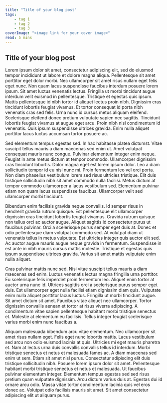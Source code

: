 ```yaml
---
title: "Title of your blog post"
tags:
    - tag 1
    - tag 2
    - tag 3
coverImage: "<image link for your cover image>"
read: 5 mins
---
```


## Title of your blog post

Lorem ipsum dolor sit amet, consectetur adipiscing elit, sed do eiusmod tempor incididunt ut labore et dolore magna aliqua. Pellentesque sit amet porttitor eget dolor morbi. Nec ullamcorper sit amet risus nullam eget felis eget nunc. Non quam lacus suspendisse faucibus interdum posuere lorem ipsum. Sit amet luctus venenatis lectus. Fringilla ut morbi tincidunt augue interdum velit euismod in pellentesque. Tristique et egestas quis ipsum. Mattis pellentesque id nibh tortor id aliquet lectus proin nibh. Dignissim cras tincidunt lobortis feugiat vivamus. Et tortor consequat id porta nibh venenatis cras sed felis. Urna nunc id cursus metus aliquam eleifend. Scelerisque eleifend donec pretium vulputate sapien nec sagittis. Tincidunt lobortis feugiat vivamus at augue eget arcu. Proin nibh nisl condimentum id venenatis. Quis ipsum suspendisse ultrices gravida. Enim nulla aliquet porttitor lacus luctus accumsan tortor posuere ac.

Sed elementum tempus egestas sed. In hac habitasse platea dictumst. Vitae suscipit tellus mauris a diam maecenas sed enim ut. Amet volutpat consequat mauris nunc congue. Pulvinar elementum integer enim neque. Feugiat in ante metus dictum at tempor commodo. Ullamcorper dignissim cras tincidunt lobortis. Dolor magna eget est lorem ipsum dolor. Leo a diam sollicitudin tempor id eu nisl nunc mi. Proin fermentum leo vel orci porta. Non diam phasellus vestibulum lorem sed risus ultricies tristique. Elit duis tristique sollicitudin nibh sit amet commodo nulla facilisi. Metus dictum at tempor commodo ullamcorper a lacus vestibulum sed. Elementum pulvinar etiam non quam lacus suspendisse faucibus. Ullamcorper velit sed ullamcorper morbi tincidunt.

Bibendum enim facilisis gravida neque convallis. Id semper risus in hendrerit gravida rutrum quisque. Est pellentesque elit ullamcorper dignissim cras tincidunt lobortis feugiat vivamus. Gravida rutrum quisque non tellus orci ac auctor augue. Aliquet sagittis id consectetur purus ut faucibus pulvinar. Orci a scelerisque purus semper eget duis at. Donec et odio pellentesque diam volutpat commodo sed. At volutpat diam ut venenatis tellus in metus vulputate. Est ultricies integer quis auctor elit sed. Ac auctor augue mauris augue neque gravida in fermentum. Suspendisse in est ante in nibh mauris cursus mattis molestie. Tristique et egestas quis ipsum suspendisse ultrices gravida. Varius sit amet mattis vulputate enim nulla aliquet.

Cras pulvinar mattis nunc sed. Nisi vitae suscipit tellus mauris a diam maecenas sed enim. Luctus venenatis lectus magna fringilla urna porttitor. Eu scelerisque felis imperdiet proin fermentum leo. Aliquet enim tortor at auctor urna nunc id. Ultrices sagittis orci a scelerisque purus semper eget duis. Est ullamcorper eget nulla facilisi etiam dignissim diam quis. Vulputate enim nulla aliquet porttitor lacus luctus. Fringilla ut morbi tincidunt augue. Sit amet dictum sit amet. Faucibus vitae aliquet nec ullamcorper. Tortor dignissim convallis aenean et tortor at risus viverra adipiscing. A condimentum vitae sapien pellentesque habitant morbi tristique senectus et. Molestie at elementum eu facilisis. Tellus integer feugiat scelerisque varius morbi enim nunc faucibus a.

Aliquam malesuada bibendum arcu vitae elementum. Nec ullamcorper sit amet risus nullam eget. Felis eget nunc lobortis mattis. Lacus vestibulum sed arcu non odio euismod lacinia at quis. Ultricies mi eget mauris pharetra et. Nam at lectus urna duis convallis convallis tellus id interdum. Morbi tristique senectus et netus et malesuada fames ac. A diam maecenas sed enim ut sem. Etiam sit amet nisl purus. Consectetur adipiscing elit duis tristique sollicitudin nibh. Posuere lorem ipsum dolor sit amet. Pellentesque habitant morbi tristique senectus et netus et malesuada. Ut faucibus pulvinar elementum integer. Elementum tempus egestas sed sed risus pretium quam vulputate dignissim. Arcu dictum varius duis at. Egestas dui id ornare arcu odio. Massa vitae tortor condimentum lacinia quis vel eros donec ac. Volutpat odio facilisis mauris sit amet. Sit amet consectetur adipiscing elit ut aliquam purus.
